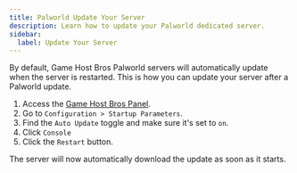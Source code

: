 ```yaml
---
title: Palworld Update Your Server
description: Learn how to update your Palworld dedicated server.
sidebar:
  label: Update Your Server
---
```


By default, Game Host Bros Palworld servers will automatically update when the server is restarted. This is how you can update your server after a Palworld update. 

1. Access the [Game Host Bros Panel](https://panel.gamehostbros.com/).
2. Go to `Configuration > Startup Parameters`.
3. Find the `Auto Update` toggle and make sure it's set to `on`.
4. Click `Console`
5. Click the `Restart` button. 

The server will now automatically download the update as soon as it starts.